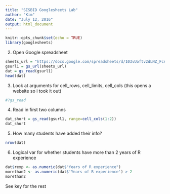 ```yaml
---
title: "SISBID Googlesheets Lab"
author: "Kim"
date: "July 12, 2016"
output: html_document
---
```


```r
knitr::opts_chunk$set(echo = TRUE)
library(googlesheets)
```

2. Open Google spreadsheet
```r
sheets_url = "https://docs.google.com/spreadsheets/d/103vUoftv2dLNZ_FcAz08b5ptIkWN4W2RaFn7VF39FJ8"
gsurl1 = gs_url(sheets_url)
dat = gs_read(gsurl1)
head(dat)
```

3. Look at arguments for cell_rows, cell_limits, cell_cols (this opens a website so i took it out)
```r
#?gs_read
```

4. Read in first two columns
```r
dat_short = gs_read(gsurl1, range=cell_cols(1:2))
dat_short
```

5. How many students have added their info?
```r
nrow(dat)
```

6. Logical var for whether students have more than 2 years of R experience
```r
dat$rexp <- as.numeric(dat$"Years of R experience")
morethan2 <- as.numeric(dat$'Years of R experience') > 2
morethan2
```

See key for the rest 


